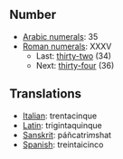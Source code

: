 ==Number==
*[[w:Arabic numerals|Arabic numerals]]: 35
*[[w:Roman numerals|Roman numerals]]: XXXV
**Last: [[thirty-two]] (34)
**Next: [[thirty-four]] (36)

==Translations==
*[[Italian]]: trentacinque
*[[Latin]]: trigintaquinque
*[[Sanskrit]]: páñcatri''m''shat
*[[Spanish]]: treintaicinco